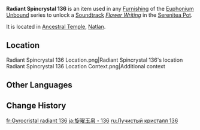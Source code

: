 {{Item Infobox
|id           = 141236
|image        = Item Radiant Spincrystal.png
|type         = Adventure Items
|group        = Radiant Spincrystals
|group2       = Natlan Spincrystals
|quality      = 4
|invCategory  = Precious Items
|description  = This wondrous crystal contains a certain rhythm, like something beautiful woven from delicate silk. These items can be found throughout the mainland or from merchants who collect curios. The tune held within this crystal can be revivified in your [[Serenitea Pot]] using either "[[Euphonium Unbound: Winding]]" or "[[Euphonium Unbound: Soaring]]." The tune contained within this [[Radiant Spincrystal]] is "[[Flower Writing]]."
|source1      = [[Ancestral Temple]]
|track        = Flower Writing
}}
'''Radiant Spincrystal 136''' is an item used in any [[Furnishing]] of the [[Euphonium Unbound]] series to unlock a [[Soundtrack]] ''[[Flower Writing]]'' in the [[Serenitea Pot]].

It is located in [[Ancestral Temple]], [[Natlan]].

==Location==
<gallery>
Radiant Spincrystal 136 Location.png|Radiant Spincrystal 136's location
Radiant Spincrystal 136 Location Context.png|Additional context
</gallery>

==Other Languages==
{{Other Languages|default_hidden=1
|en       = Radiant Spincrystal 136
|zhs      = 旋曜玉帛・其一百三十六
|zhs_rm   = 
|zht      = 旋曜玉帛・其一百三十六
|zht_rm   = 
|ja       = 旋曜玉帛・136
|ja_rm    = Sen'you Gyokuhaku - Hyaku-sanjuuryoku
|ko       = 빛나는 결정・136
|es       = Girocristal radiante (136)
|fr       = Gyrocristal radiant 136
|ru       = Лучистый кристалл 136
|th       = Radiant Spincrystal 136
|vi       = Ngọc Thạch Âm Vang 136
|de       = Strahlender Drehkristall CXXXVI
|id       = Radiant Spincrystal 136
|pt       = Cristal Rodopiante Radiante 136
|tr       = Parlak Burgu Kristal 136
|it       = Voltacristallo radioso 136
}}

==Change History==
{{Change History|5.0}}

[[fr:Gyrocristal radiant 136]]
[[ja:旋曜玉帛・136]]
[[ru:Лучистый кристалл 136]]